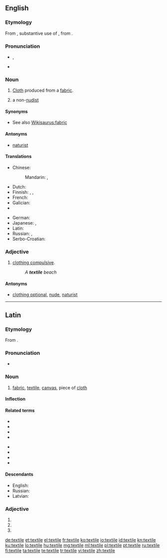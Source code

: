 ==English==

{{wikipedia|dab=textile (disambiguation)|textile}}

===Etymology===
From {{etyl|la|en}} {{term|textile|lang=la}}, substantive use of {{term|textilis||woven|lang=la}}, from {{term|texo|texō|weave|lang=la}}.

===Pronunciation===
* {{a|UK|US}} {{IPA|/ˈtɛks.taɪl/}}, {{X-SAMPA|/"tEks.taIl/}}
* {{audio|en-us-textile.ogg|Audio (US)}}

===Noun===
{{en-noun}}

# {{context|usually plural|lang=en}} [[cloth|Cloth]] produced from a [[fabric]].
# {{context|naturism|lang=en}} a non-[[nudist]]

====Synonyms====
* See also [[Wikisaurus:fabric]]

====Antonyms====
* {{sense|naturism}} [[naturist]]

====Translations====
{{trans-top|cloth produced from fabric}}
* Chinese:
*: Mandarin: {{t|cmn|紡織|sc=Hani}}, {{t|cmn|纺织|tr=fǎngzhī|sc=Hani}}
* Dutch: {{t+|nl|textiel|n}}
* Finnish: {{t+|fi|tekstiili}}, {{t+|fi|kude}}, {{t+|fi|kangas}}
* French: {{t+|fr|textile}}
* Galician: {{t|gl|téxtil|m}}
* {{trreq|ka}}
{{trans-mid}}
* German: {{t+|de|Textilie|f}}
* Japanese: {{t-|ja|織物|tr=おりもの, orimono|sc=Jpan}}, {{t-|ja|テクスタイル|tr=tekusutairu|sc=Jpan}}
* Latin: {{t-|la|textilus|m}}
* Russian: {{t+|ru|текстиль|m|tr=tekstíl'|sc=Cyrl}}, {{t+|ru|ткань|f|tr=tkan'|sc=Cyrl}}
* Serbo-Croatian: {{t-|sh|tekstil|m}}
{{trans-bottom}}

===Adjective===
{{en-adj}}

# {{context|naturism|lang=en}} [[clothing compulsive]].
#: ''A '''textile''' beach''

====Antonyms====
* {{sense|naturism}} [[clothing optional]], [[nude]], [[naturist]]

----

==Latin==

===Etymology===
From {{term|textilis||woven|lang=la}}.

===Pronunciation===
* {{a|Classical}} {{IPA|/ˈteks.ti.le/|lang=la}}

===Noun===
{{la-noun|textile|textilis|textilis|n|third}}

# [[fabric]], [[#English|textile]], [[canvas]], piece of [[cloth]]

====Inflection====
{{la-decl-3rd-N|textile|textile|textil}}

====Related terms====
{{top2}}
* {{l|la|texo|texō}}
* {{l|la|textilis}}
* {{l|la|textor}}
* {{l|la|textorius|textōrius}}
{{mid2}}
* {{l|la|textrinus|textrīnus}}
* {{l|la|textrix|textrīx}}
* {{l|la|textum}}
* {{l|la|textus}}
{{bottom}}

====Descendants====
* English: {{l|en|textile}}
* Russian: {{l|ru|текстиль}}
* Latvian: {{l|lv|tekstils}}

===Adjective===
{{la-adj-form|textile}}

# {{inflection of|textilis||nom|n|s|lang=la}}
# {{inflection of|textilis||acc|n|s|lang=la}}
# {{inflection of|textilis||voc|n|s|lang=la}}

[[de:textile]]
[[et:textile]]
[[el:textile]]
[[fr:textile]]
[[ko:textile]]
[[io:textile]]
[[id:textile]]
[[kn:textile]]
[[ku:textile]]
[[lo:textile]]
[[hu:textile]]
[[mg:textile]]
[[ml:textile]]
[[pl:textile]]
[[pt:textile]]
[[ru:textile]]
[[fi:textile]]
[[ta:textile]]
[[te:textile]]
[[tr:textile]]
[[vi:textile]]
[[zh:textile]]